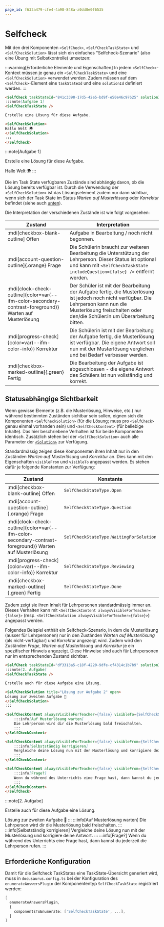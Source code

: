 ```yaml
---
page_id: f632a479-cfe4-4a98-848a-a0dd0e0f6535
---
```



# Selfcheck

Mit den drei Komponenten `<SelfCheck>`, `<SelfCheckTaskState>` und `<SelfCheckSolution>` lässt sich ein einfaches "Selfcheck-Szenario" (also eine Übung mit Selbstkontrolle) umsetzen:

:::warning[Erforderliche Elemente und Eigenschaften]
In jedem `<SelfCheck>`-Kontext müssen je genau ein `<SelfCheckTaskState>` und eine `<SelfCheckSolution>` verwendet werden. Zudem müssen auf dem `<SelfCheck>`-Element eine `taskStateId` und eine `solutionId` definiert werden.
:::

```md
<SelfCheck taskStateId="841c3390-17d5-42e5-bd9f-e50e46c97625" solutionId="71ed3d23-19d4-4575-9117-9cac09749223">
:::note[Aufgabe 1]
<SelfCheckTaskState />

Erstelle eine Lösung für diese Aufgabe.

<SelfCheckSolution>
Hallo Welt 🌍
</SelfCheckSolution>
:::
</SelfCheck>
```

<BrowserWindow>
<SelfCheck taskStateId="841c3390-17d5-42e5-bd9f-e50e46c97625" solutionId="71ed3d23-19d4-4575-9117-9cac09749223">
:::note[Aufgabe 1]
<SelfCheckTaskState />

Erstelle eine Lösung für diese Aufgabe.

<SelfCheckSolution>
Hallo Welt 🌍
</SelfCheckSolution>
:::
</SelfCheck>
</BrowserWindow>

Die im Task State verfügbaren Zustände sind abhängig davon, ob die Lösung bereits verfügbar ist. Durch die Verwendung der `<SelfCheckSolution>` ist das Lösungselement zudem nur dann sichtbar, wenn sich der Task State im Status _Warten auf Musterlösung_ oder _Korrektur_ befindet (siehe auch [unten](#statusabhängige-sichtbarkeit)). 

Die Interpretation der verschiedenen Zustände ist wie folgt vorgesehen:

| Zustand                                                                                                 | Interpretation                                                                                                                                                                                                   |
|---------------------------------------------------------------------------------------------------------|------------------------------------------------------------------------------------------------------------------------------------------------------------------------------------------------------------------|
| :mdi[checkbox-blank-outline] Offen                                                                      | Aufgabe in Bearbeitung / noch nicht begonnen.                                                                                                                                                                    |
| :mdi[account-question-outline]{.orange} Frage                                                           | Die Schülerin braucht zur weiteren Bearbeitung die Unterstützung der Lehrperson. Dieser Status ist optional und kann mit `<SelfCheckTaskState includeQuestion={false} />` entfernt werden.                       |
| :mdi[clock-check-outline]{color=var(--ifm-color-secondary-contrast-foreground)} Warten auf Musterlösung | Der Schüler ist mit der Bearbeitung der Aufgabe fertig, die Musterlösung ist jedoch noch nicht verfügbar. Die Lehrperson kann nun die Musterlösung freischalten oder den/die Schüler:in um Überarbeitung bitten. |
| :mdi[progress-check]{color=var(--ifm-color-info)} Korrektur                                             | Die Schülerin ist mit der Bearbeitung der Aufgabe fertig, die Musterlösung ist verfügbar. Die eigene Antwort soll nun mit der Musterlösung verglichen und bei Bedarf verbesser werden.                           |
| :mdi[checkbox-marked-outline]{.green} Fertig                                                            | Die Bearbeitung der Aufgabe ist abgeschlossen - die eigene Antwort des Schülers ist nun vollständig und korrekt.                                                                                                 |

## Statusabhängige Sichtbarkeit
Wenn gewisse Elemente (z.B. die Musterlösung, Hinweise, etc.) nur während bestimmten Zuständen sichtbar sein sollen, eignen sich die Komponenten `<SelfCheckSolution>` (für die Lösung; muss pro `<SelfCheck>` genau einmal vorhanden sein) und `<SelfCheckContent>` (für beliebige Inhalte). Das hier beschriebene Verhalten ist für beide Komponenten identisch. Zusätzlich stehen bei der `<SelfCheckSolution>` auch alle Parameter der [`<Solution>`](../solutions/index.mdx) zur Verfügung.

Standardmässig zeigen diese Komponenten ihren Inhalt nur in den Zuständen _Warten auf Musterlösung_ und _Korrektur_ an. Dies kann mit den Eigenschaften `visibleFrom` und `visibleTo` angepasst werden. Es stehen dafür je folgende Konstanten zur Verfügung:

| Zustand                                                                                                 | Konstante                               |
|---------------------------------------------------------------------------------------------------------|-----------------------------------------|
| :mdi[checkbox-blank-outline] Offen                                                                      | `SelfCheckStateType.Open`               |
| :mdi[account-question-outline]{.orange} Frage                                                           | `SelfCheckStateType.Question`           |
| :mdi[clock-check-outline]{color=var(--ifm-color-secondary-contrast-foreground)} Warten auf Musterlösung | `SelfCheckStateType.WaitingForSolution` |
| :mdi[progress-check]{color=var(--ifm-color-info)} Korrektur                                             | `SelfCheckStateType.Reviewing`          |
| :mdi[checkbox-marked-outline]{.green} Fertig                                                            | `SelfCheckStateType.Done`               |

Zudem zeigt sie ihren Inhalt für Lehrpersonen standardmässig immer an. Dieses Verhalten kann mit `<SelfCheckContent alwaysVisibleForTeacher={false}>` (resp. `<SelfCheckSolution alwaysVisibleForTeacher={false}>`) angepasst werden.

Folgendes Beispiel enthält ein Selfcheck-Szenario, in dem die Musterlösung (ausser für Lehrpersonen) nur in den Zuständen _Warten auf Musterlösung_ (als nicht-verfügbar) und _Korrektur_ angezeigt wird. Zudem wird den Zuständen _Frage_, _Warten auf Musterlösung_ und _Korrektur_ je ein spezifischer Hinweis angezeigt. Diese Hinweise sind auch für Lehrpersonen nur im entsprechenden Zustand sichtbar.

```md
<SelfCheck taskStateId="df3313a5-c18f-4220-9dfe-cf4314c1b7b9" solutionId="e92b6f49-396e-48bc-8a6c-4ca94947210d">
:::note[2. Aufgabe]
<SelfCheckTaskState />

Erstelle auch für diese Aufgabe eine Lösung.

<SelfCheckSolution title="Lösung zur Aufgabe 2" open>
Lösung zur zweiten Aufgabe 🥳
</SelfCheckSolution>
:::

<SelfCheckContent alwaysVisibleForTeacher={false} visibleTo={SelfCheckStateType.WaitingForSolution}>
    :::info[Auf Musterlösung warten]
    Die Lehrperson wird dir die Musterlösung bald freischalten.
    :::
</SelfCheckContent>

<SelfCheckContent alwaysVisibleForTeacher={false} visibleFrom={SelfCheckStateType.Reviewing}>
    :::info[Selbstständig korrigieren]
    Vergleiche deine Lösung nun mit der Musterlösung und korrigiere deine Antwort.
    :::
</SelfCheckContent>

<SelfCheckContent alwaysVisibleForTeacher={false} visibleFrom={SelfCheckStateType.Question} visibleTo={SelfCheckStateType.Question}>
    :::info[Frage?]
    Wenn du während des Unterrichts eine Frage hast, dann kannst du jederzeit die Lehrperson rufen.
    :::
</SelfCheckContent>
</SelfCheck>
```

<BrowserWindow>
<SelfCheck taskStateId="df3313a5-c18f-4220-9dfe-cf4314c1b7b9" solutionId="e92b6f49-396e-48bc-8a6c-4ca94947210d">
:::note[2. Aufgabe]
<SelfCheckTaskState />

Erstelle auch für diese Aufgabe eine Lösung.

<SelfCheckSolution title="Lösung zur Aufgabe 2" open>
Lösung zur zweiten Aufgabe 🥳
</SelfCheckSolution>
:::

<SelfCheckContent alwaysVisibleForTeacher={false} visibleTo={SelfCheckStateType.WaitingForSolution}>
    :::info[Auf Musterlösung warten]
    Die Lehrperson wird dir die Musterlösung bald freischalten.
    :::
</SelfCheckContent>

<SelfCheckContent alwaysVisibleForTeacher={false} visibleFrom={SelfCheckStateType.Reviewing}>
    :::info[Selbstständig korrigieren]
    Vergleiche deine Lösung nun mit der Musterlösung und korrigiere deine Antwort.
    :::
</SelfCheckContent>

<SelfCheckContent alwaysVisibleForTeacher={false} visibleFrom={SelfCheckStateType.Question} visibleTo={SelfCheckStateType.Question}>
    :::info[Frage?]
    Wenn du während des Unterrichts eine Frage hast, dann kannst du jederzeit die Lehrperson rufen.
    :::
</SelfCheckContent>
</SelfCheck>
</BrowserWindow>

## Erforderliche Konfiguration
Damit für die Selfcheck TaskStates eine TaskState-Übersicht generiert wird, muss in `docusaurus.config.ts` bei der Konfiguration des `enumerateAnswersPlugin` der Komponententyp `SelfCheckTaskState` registriert werden:
```ts title="docusaurus.config.ts" {4}
[
  enumerateAnswersPlugin,
  {
    componentsToEnumerate: ['SelfCheckTaskState', ...],
  }
]
```